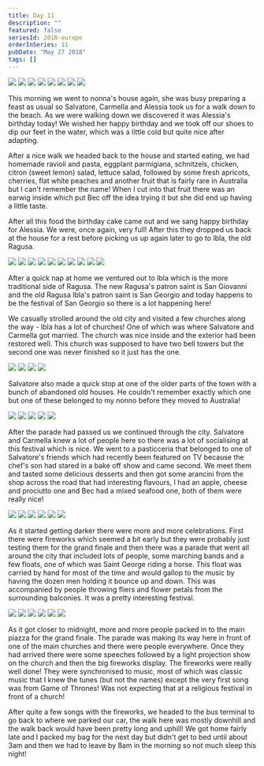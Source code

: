```yaml
---
title: Day 11
description: ""
featured: false
seriesId: 2018-europe
orderInSeries: 11
pubDate: "May 27 2018"
tags: []
---
```



<Grid columns={12}>
  <Img
    src="/src/content/travel/2018-europe/assets/4297192e-67b8-4cf1-9152-07808f549061-85614b86a9e665bfeec49d9013931fa6fbf9c8d5.jpg"
    colSpan={3}
  />
  <Img
    src="/src/content/travel/2018-europe/assets/f0e720d9-937b-4818-8552-0784336db46f-68e6e26c936e884258b272650c109f4d98de5bb6.jpg"
    colSpan={3}
  />
  <Img
    src="/src/content/travel/2018-europe/assets/c8bd0871-9de1-4f74-b76c-0f44c1d10646-d8184dd5fb45cf3c4731385df57ce768c671f21a.jpg"
    colSpan={6}
    rowSpan={2}
  />
  <Img
    src="/src/content/travel/2018-europe/assets/837b20e7-975e-462d-a17a-6489e4d8c410-c924412cda2974ba7f990888a9001067345843f4.jpg"
    colSpan={3}
  />
  <Img
    src="/src/content/travel/2018-europe/assets/1847868f-de9a-4bc4-8be5-500aa2d3a938-33b9d17ae1db9d416df6a55b7dfcd43199b1514a.jpg"
    colSpan={3}
  />
  <Img
    src="/src/content/travel/2018-europe/assets/317339f8-1663-4cd8-855e-e5e68f01cc0a-e825ded24a7c2ec6ed5e278509b2d50389d0d0fe.jpg"
    colSpan={4}
  />
  <Img
    src="/src/content/travel/2018-europe/assets/90000927-99bf-4f7b-ac6a-2e71d966f8b0-a632c0b1a92f8114f2effde9571932ec5a508bc1.jpg"
    colSpan={4}
  />
  <Img
    src="/src/content/travel/2018-europe/assets/d7debebf-9218-4c96-96d9-37331083d306-aef931edf3298c2413fb96484a7c12bc7825a0c1.jpg"
    colSpan={4}
  />
</Grid>

This morning we went to nonna's house again, she was busy preparing a feast as usual so Salvatore, Carmella and Alessia took us for a walk down to the beach. As we were walking down we discovered it was Alessia's birthday today! We wished her happy birthday and we took off our shoes to dip our feet in the water, which was a little cold but quite nice after adapting.

After a nice walk we headed back to the house and started eating, we had homemade ravioli and pasta, eggplant parmigiana, schnitzels, chicken, citron (sweet lemon) salad, lettuce salad, followed by some fresh apricots, cherries, flat white peaches and another fruit that is fairly rare in Australia but I can't remember the name! When I cut into that fruit there was an earwig inside which put Bec off the idea trying it but she did end up having a little taste.

After all this food the birthday cake came out and we sang happy birthday for Alessia. We were, once again, very full! After this they dropped us back at the house for a rest before picking us up again later to go to Ibla, the old Ragusa.

<Grid columns={4}>
  <Img
    src="/src/content/travel/2018-europe/assets/be559743-1a74-49ce-8133-8254c1380aa4-eb2d6b9111f71a2cc46418939b3791ad0caeaa01.jpg"
    colSpan={2}
    rowSpan={2}
  />
  <Img src="/src/content/travel/2018-europe/assets/b2c5a63b-e786-4646-ae18-a6d6b89aebc1-7d95cd7454d6b1c18b50e2e7d1a97b7420a3f0d2.jpg" />
  <Img src="/src/content/travel/2018-europe/assets/8a9a6267-db18-46cb-af21-5566f81dc628-323db02aa904fbc7eb9dab015c10f4008806926e.jpg" />
  <Img src="/src/content/travel/2018-europe/assets/a6b4cb22-d4ae-448d-8dd5-40638b73ee6f-3829f6ee058a61485fe9e894ec1d54249c8dc957.jpg" />
  <Img src="/src/content/travel/2018-europe/assets/59296d2d-cace-4fc8-b89e-9a360a0d49cf-39b2723ce15f5bd3247550e2e941c7fbd88fc70a.jpg" />
  <Img src="/src/content/travel/2018-europe/assets/9605501f-2346-42cb-9ad3-41c3e7bf7146-ca40f2ca05d66700f92d663d2ded52134b7e4450.jpg" />
  <Img
    src="/src/content/travel/2018-europe/assets/fcbe807c-a903-41db-a57d-9c34f91f388c-421612578e7fe5a1feae9315a243e4f28c7c20cd.jpg"
    colSpan={2}
    rowSpan={2}
  />
  <Img src="/src/content/travel/2018-europe/assets/ab9278e2-5d98-436d-b443-f86c347d49d9-7ece2332d9c595fea6749b4a2d8f6a7c4a953318.jpg" />
  <Img src="/src/content/travel/2018-europe/assets/c07d8ff9-2cf8-407f-99c4-6b018931f999-a48fb1d160cc0604daec67ef3de69c6ce2aebf4d.jpg" />
  <Img src="/src/content/travel/2018-europe/assets/c6f517b2-1234-4a06-82c8-c0aa1ca25957-caa37ca96691a8184c5fbe3d04df292b43d40cc3.jpg" />
</Grid>

After a quick nap at home we ventured out to Ibla which is the more traditional side of Ragusa. The new Ragusa's patron saint is San Giovanni and the old Ragusa Ibla's patron saint is San Georgio and today happens to be the festival of San Georgio so there is a lot happening here!

We casually strolled around the old city and visited a few churches along the way - Ibla has a lot of churches! One of which was where Salvatore and Carmella got married. The church was nice inside and the exterior had been restored well. This church was supposed to have two bell towers but the second one was never finished so it just has the one.

<Grid columns={2}>
  <Img src="/src/content/travel/2018-europe/assets/107643ff-0f9e-4868-bfae-cc094d22c614-752e36d0426943c49ef50f683ed9cdcf716488af.jpg" />
  <Img src="/src/content/travel/2018-europe/assets/606b80e0-2dd2-457d-885c-ba79552621a5-502fa9fdbb8566cfa30e811a4ef98940df370712.jpg" />
  <Img src="/src/content/travel/2018-europe/assets/8d0059d4-8896-4445-9e04-08ae5e09bd52-2a8be2721ccfe1cb35496d950fe14d6070b00820.jpg" />
  <Img src="/src/content/travel/2018-europe/assets/2df585c0-0b2c-4138-857e-ba89e8e27f54-0195a87b3b9831bc3306526ebe1e7b5706034d48.jpg" />
</Grid>

Salvatore also made a quick stop at one of the older parts of the town with a bunch of abandoned old houses. He couldn't remember exactly which one but one of these belonged to my nonno before they moved to Australia!

<Grid columns={6}>
  <Img
    src="/src/content/travel/2018-europe/assets/13e36db6-e133-4214-ba8f-b73a267bd852-ebc7f2252c000ace40ebf620da7e43b208101ce5.jpg"
    colSpan={2}
  />
  <Img
    src="/src/content/travel/2018-europe/assets/298806df-cd3b-4a9f-89ad-daf9040571f0-d144da8452b5a59351aeed77d3b9d4ab5b5b6fe8.jpg"
    colSpan={2}
  />
  <Img
    src="/src/content/travel/2018-europe/assets/ffa1786e-0a45-42ff-a1a0-ad3e9053c328-7e3a5645a5f5b2e66d4af2addc57b63946933db6.jpg"
    colSpan={2}
  />
  <Img
    src="/src/content/travel/2018-europe/assets/39838df2-20ee-437a-80af-13a4860d0059-a003c4060f3a14d7982d9480c8a25c6e2caa0bd4.jpg"
    colSpan={3}
  />
  <Img
    src="/src/content/travel/2018-europe/assets/c75cbd60-3825-4e99-a3be-28e5fe191f95-798252a621209c338e29e5dcf9847fd97a5081f9.jpg"
    colSpan={3}
  />
</Grid>

After the parade had passed us we continued through the city. Salvatore and Carmella knew a lot of people here so there was a lot of socialising at this festival which is nice. We went to a pasticceria that belonged to one of Salvatore's friends which had recently been featured on TV because the chef's son had stared in a bake off show and came second. We meet them and tasted some delicious desserts and then got some arancini from the shop across the road that had interesting flavours, I had an apple, cheese and prociutto one and Bec had a mixed seafood one, both of them were really nice!

<Grid columns={3}>
  <Img
    src="/src/content/travel/2018-europe/assets/307ec040-7949-4a43-9b0c-00f4db824874-7e9fffbbfe889c0dbb8b2e120862bfd5a3a33933.jpg"
    colSpan={2}
    rowSpan={2}
  />
  <Img src="/src/content/travel/2018-europe/assets/efd1d4b3-13bd-4692-8119-b0c9ba806259-df7460407caba7d5ed7d355109874b9b3415c951.jpg" />
  <Img src="/src/content/travel/2018-europe/assets/b29c1d76-3fec-414a-ad9f-da625a0fe884-be969330a1f78fa2cd85d6ddd35f92ea30b8cc5e.jpg" />
  <Img src="/src/content/travel/2018-europe/assets/69ffef9c-cfb0-44f4-a9d7-602e4128d67b-a45d161b873e975fb48d41517a13f901a2e56f34.jpg" />
  <Img src="/src/content/travel/2018-europe/assets/2a16cfcc-39d3-47f4-aaec-eb606fe29d06-8597bf9589ddc44d6ce671cc9243b2da44f0a35f.jpg" />
  <Img src="/src/content/travel/2018-europe/assets/0bd01866-0c56-4a57-85f6-98aecaf5bddd-77fc6bddea8a08321d67e7c2ed324a717a922073.jpg" />
</Grid>

As it started getting darker there were more and more celebrations. First there were fireworks which seemed a bit early but they were probably just testing them for the grand finale and then there was a parade that went all around the city that included lots of people, some marching bands and a few floats, one of which was Saint George riding a horse. This float was carried by hand for most of the time and would gallop to the music by having the dozen men holding it bounce up and down. This was accompanied by people throwing fliers and flower petals from the surrounding balconies. It was a pretty interesting festival.

<Grid columns={3}>
  <Img
    src="/src/content/travel/2018-europe/assets/468334d6-ce80-44e7-8565-301247b2ff78-aa3a86834ac5e0484de63f5c936c00a5f4c79b27.jpg"
    colSpan={2}
    rowSpan={2}
  />
  <Img src="/src/content/travel/2018-europe/assets/a42f4f68-d2d3-45ba-9601-88b46b232e0c-83e4cdca6017f7e781fce75f8660b32e402ad2b4.jpg" />
  <Img src="/src/content/travel/2018-europe/assets/92e20214-805c-4c4d-97a3-509f2ff2f5ac-000cd49b7edc743d9e7c4f827b075a956a640e91.jpg" />
  <Img src="/src/content/travel/2018-europe/assets/17e59ef4-9ccc-4d61-a1f6-7d7fe05bac42-fbeaf7f299dcd5a8bf5fea0a6222c27ab7661ad8.jpg" />
  <Img src="/src/content/travel/2018-europe/assets/cac73dc9-db05-4032-b0a4-11a84a76b099-e13fcc0a6b7c98b0647ab2bc7a42c9c13cad66e8.jpg" />
  <Img src="/src/content/travel/2018-europe/assets/01625b8e-dde4-4f7e-93a9-bcb5aafcf2b8-fb5dcaded9376fb42e8641e934d40f7784de7556.jpg" />
</Grid>

As it got closer to midnight, more and more people packed in to the main piazza for the grand finale. The parade was making its way here in front of one of the main churches and there were people everywhere. Once they had arrived there were some speeches followed by a light projection show on the church and then the big fireworks display. The fireworks were really well done! They were synchronised to music, most of which was classic music that I knew the tunes (but not the names) except the very first song was from Game of Thrones! Was not expecting that at a religious festival in front of a church!

After quite a few songs with the fireworks, we headed to the bus terminal to go back to where we parked our car, the walk here was mostly downhill and the walk back would have been pretty long and uphill! We got home fairly late and I packed my bag for the next day but didn't get to bed until about 3am and then we had to leave by 8am in the morning so not much sleep this night!
